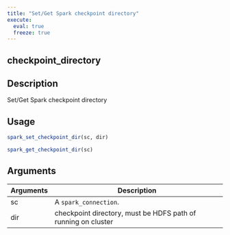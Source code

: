 ```yaml
---
title: "Set/Get Spark checkpoint directory"
execute:
  eval: true
  freeze: true
---
```


## checkpoint_directory

## Description
Set/Get Spark checkpoint directory


## Usage
```r
spark_set_checkpoint_dir(sc, dir)

spark_get_checkpoint_dir(sc)
```

## Arguments
|Arguments|Description|
|---|---|
| sc | A `spark_connection`. |
| dir | checkpoint directory, must be HDFS path of running on cluster |








